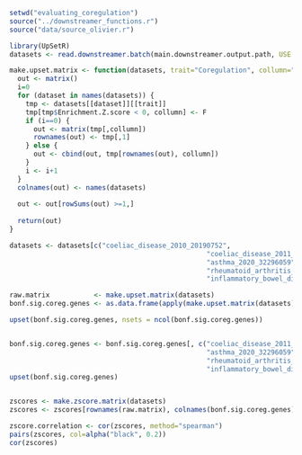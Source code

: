 ```r
setwd("evaluating_coregulation")
source("../downstreamer_functions.r")
source("data/source_olivier.r")

library(UpSetR)
datasets <- read.downstreamer.batch(main.downstreamer.output.path, USE.CACHE = T)

```

```r
make.upset.matrix <- function(datasets, trait="Coregulation", collumn="FDR.5..significant") {
  out <- matrix()
  i=0
  for (dataset in names(datasets)) {
    tmp <- datasets[[dataset]][[trait]]
    tmp[tmp$Enrichment.Z.score < 0, collumn] <- F
    if (i==0) {
      out <- matrix(tmp[,collumn])
      rownames(out) <- tmp[,1]
    } else {
      out <- cbind(out, tmp[rownames(out), collumn])
    }
    i <- i+1
  }
  colnames(out) <- names(datasets)
  
  out <- out[rowSums(out) >=1,]
  
  return(out)
}

datasets <- datasets[c("coeliac_disease_2010_20190752",
                                                 "coeliac_disease_2011_22057235", 
                                                 "asthma_2020_32296059",
                                                 "rheumatoid_arthritis_2014_24390342",  
                                                 "inflammatory_bowel_disease_2017_29906448")]

raw.matrix           <- make.upset.matrix(datasets)
bonf.sig.coreg.genes <- as.data.frame(apply(make.upset.matrix(datasets), 2, as.numeric))

upset(bonf.sig.coreg.genes, nsets = ncol(bonf.sig.coreg.genes))


bonf.sig.coreg.genes <- bonf.sig.coreg.genes[, c("coeliac_disease_2011_22057235", 
                                                 "asthma_2020_32296059",
                                                 "rheumatoid_arthritis_2014_24390342",  
                                                 "inflammatory_bowel_disease_2017_29906448")]
upset(bonf.sig.coreg.genes)


zscores <- make.zscore.matrix(datasets)
zscores <- zscores[rownames(raw.matrix), colnames(bonf.sig.coreg.genes)]

zscore.correlation <- cor(zscores, method="spearman")
pairs(zscores, col=alpha("black", 0.2))
cor(zscores)
```

